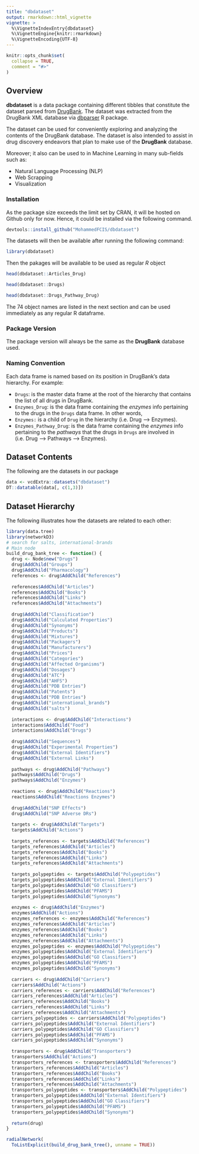 ```yaml
---
title: "dbdataset"
output: rmarkdown::html_vignette
vignette: >
  %\VignetteIndexEntry{dbdataset}
  %\VignetteEngine{knitr::rmarkdown}
  %\VignetteEncoding{UTF-8}
---
```


```r
knitr::opts_chunk$set(
  collapse = TRUE,
  comment = "#>"
)
```

## Overview
**dbdataset** is a data package containing different tibbles that constitute the dataset parsed from  [DrugBank](https://www.drugbank.ca). The dataset was extracted from the DrugBank XML database via [dbparser](https://dainanahan.github.io/dbparser/) R package.

The dataset can be used for conveniently exploring and analyzing the contents of the DrugBank database. The dataset is also intended to assist in drug discovery endeavors that plan to make use of the **DrugBank** database.

Moreover; it also can be used to in Machine Learning in many sub-fields such as:

- Natural Language Processing (NLP)
- Web Scrapping
- Visualization

### Installation
As the package size exceeds the limit set by CRAN, it will be hosted on Github only for now. Hence, it could be installed via the following command.

```r
devtools::install_github("MohammedFCIS/dbdataset")
```

The datasets will then be available after running the following command:

```r
library(dbdataset)
```

Then the pakages will be available to be used as regular *R* object

```r
head(dbdataset::Articles_Drug)
```

```r
head(dbdataset::Drugs)
```

```r
head(dbdataset::Drugs_Pathway_Drug)
```
The 74 object names are listed in the next section and can be used immediately as any regular R dataframe.

### Package Version
The package version will always be the same as the **DrugBank** database used.

### Naming Convention
Each data frame is named based on its position in DrugBank's data hierarchy. For example:

- `Drugs`: is the master data frame at the root of the hierarchy that contains the list of all drugs in DrugBank.
- `Enzymes_Drug`: is the data frame containing the *enzymes* info pertaining to the drugs in the `Drugs` data frame. In other words,
- `Enzymes:` is a child of `Drug` in the hierarchy (i.e. Drug --> Enzymes).
- `Enzymes_Pathway_Drug`: is the data frame containing the *enzymes* info pertaining to the *pathways* that the drugs in `Drugs` are involved in (i.e. Drug --> Pathways --> Enzymes).

## Dataset Contents
The following are the datasets in our package
```r
data <- vcdExtra::datasets("dbdataset")
DT::datatable(data[, c(1,3)])
```


## Dataset Hierarchy
The following illustrates how the datasets are related to each other:

```r
library(data.tree)
library(networkD3)
# search for salts, international-brands
# Main node
build_drug_bank_tree <- function() {
  drug <- Node$new("Drugs")
  drug$AddChild("Groups")
  drug$AddChild("Pharmacology")
  references <- drug$AddChild("References")
  
  references$AddChild("Articles")
  references$AddChild("Books")
  references$AddChild("Links")
  references$AddChild("Attachments")
  
  drug$AddChild("Classification")
  drug$AddChild("Calculated Properties")
  drug$AddChild("Synonyms")
  drug$AddChild("Products")
  drug$AddChild("Mixtures")
  drug$AddChild("Packagers")
  drug$AddChild("Manufacturers")
  drug$AddChild("Prices")
  drug$AddChild("Categories")
  drug$AddChild("Affected Organisms")
  drug$AddChild("Dosages")
  drug$AddChild("ATC")
  drug$AddChild("AHFS")
  drug$AddChild("PDB Entries")
  drug$AddChild("Patents")
  drug$AddChild("PDB Entries")
  drug$AddChild("international_brands")
  drug$AddChild("salts")
  
  interactions <- drug$AddChild("Interactions")
  interactions$AddChild("Food")
  interactions$AddChild("Drugs")
  
  drug$AddChild("Sequences")
  drug$AddChild("Experimental Properties")
  drug$AddChild("External Identifiers")
  drug$AddChild("External Links")
  
  pathways <- drug$AddChild("Pathways")
  pathways$AddChild("Drugs")
  pathways$AddChild("Enzymes")
  
  reactions <- drug$AddChild("Reactions")
  reactions$AddChild("Reactions Enzymes")
  
  drug$AddChild("SNP Effects")
  drug$AddChild("SNP Adverse DRs")
  
  targets <- drug$AddChild("Targets")
  targets$AddChild("Actions")
  
  targets_references <- targets$AddChild("References")
  targets_references$AddChild("Articles")
  targets_references$AddChild("Books")
  targets_references$AddChild("Links")
  targets_references$AddChild("Attachments")
  
  targets_polypeptides <- targets$AddChild("Polypeptides")
  targets_polypeptides$AddChild("External Identifiers")
  targets_polypeptides$AddChild("GO Classifiers")
  targets_polypeptides$AddChild("PFAMS")
  targets_polypeptides$AddChild("Synonyms")
  
  enzymes <- drug$AddChild("Enzymes")
  enzymes$AddChild("Actions")
  enzymes_references <- enzymes$AddChild("References")
  enzymes_references$AddChild("Articles")
  enzymes_references$AddChild("Books")
  enzymes_references$AddChild("Links")
  enzymes_references$AddChild("Attachments")
  enzymes_polypeptides <- enzymes$AddChild("Polypeptides")
  enzymes_polypeptides$AddChild("External Identifiers")
  enzymes_polypeptides$AddChild("GO Classifiers")
  enzymes_polypeptides$AddChild("PFAMS")
  enzymes_polypeptides$AddChild("Synonyms")
  
  carriers <- drug$AddChild("Carriers")
  carriers$AddChild("Actions")
  carriers_references <- carriers$AddChild("References")
  carriers_references$AddChild("Articles")
  carriers_references$AddChild("Books")
  carriers_references$AddChild("Links")
  carriers_references$AddChild("Attachments")
  carriers_polypeptides <- carriers$AddChild("Polypeptides")
  carriers_polypeptides$AddChild("External Identifiers")
  carriers_polypeptides$AddChild("GO Classifiers")
  carriers_polypeptides$AddChild("PFAMS")
  carriers_polypeptides$AddChild("Synonyms")
  
  transporters <- drug$AddChild("Transporters")
  transporters$AddChild("Actions")
  transporters_references <- transporters$AddChild("References")
  transporters_references$AddChild("Articles")
  transporters_references$AddChild("Books")
  transporters_references$AddChild("Links")
  transporters_references$AddChild("Attachments")
  transporters_polypeptides <- transporters$AddChild("Polypeptides")
  transporters_polypeptides$AddChild("External Identifiers")
  transporters_polypeptides$AddChild("GO Classifiers")
  transporters_polypeptides$AddChild("PFAMS")
  transporters_polypeptides$AddChild("Synonyms")
  
  return(drug)
}

radialNetwork(
  ToListExplicit(build_drug_bank_tree(), unname = TRUE))
```



